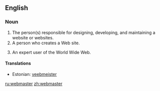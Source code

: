==English==

===Noun===
{{en-noun}}

# The person(s) responsible for designing, developing, and maintaining a website or websites.
# A person who creates a Web site.
# {{rare}} An expert user of the World Wide Web.

====Translations====
{{top}}
*Estonian: [[veebmeister]]
{{bottom}}

[[ru:webmaster]]
[[zh:webmaster]]